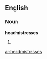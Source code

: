 ==English==

===Noun===
'''headmistresses'''

# {{plural of|[[ headmistress]]}}

[[ar:headmistresses]]